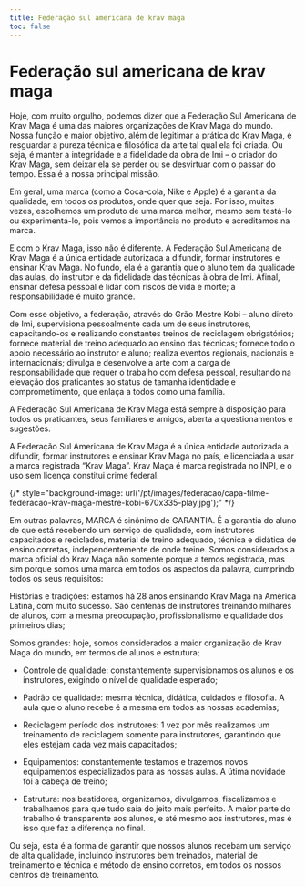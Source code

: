 ```yaml
---
title: Federação sul americana de krav maga
toc: false
---
```



# Federação sul americana de krav maga

Hoje, com muito orgulho, podemos dizer que a Federação Sul Americana de Krav Maga é uma das maiores organizações de Krav Maga do mundo. Nossa função e maior objetivo, além de legitimar a prática do Krav Maga, é resguardar a pureza técnica e filosófica da arte tal qual ela foi criada. Ou seja, é manter a integridade e a fidelidade da obra de Imi – o criador do Krav Maga, sem deixar ela se perder ou se desvirtuar com o passar do tempo. Essa é a nossa principal missão.

Em geral, uma marca (como a Coca-cola, Nike e Apple) é a garantia da qualidade, em todos os produtos, onde quer que seja. Por isso, muitas vezes, escolhemos um produto de uma marca melhor, mesmo sem testá-lo ou experimentá-lo, pois vemos a importância no produto e acreditamos na marca.

E com o Krav Maga, isso não é diferente. A Federação Sul Americana de Krav Maga é a única entidade autorizada a difundir, formar instrutores e ensinar Krav Maga. No fundo, ela é a garantia que o aluno tem da qualidade das aulas, do instrutor e da fidelidade das técnicas à obra de Imi. Afinal, ensinar defesa pessoal é lidar com riscos de vida e morte; a responsabilidade é muito grande.

Com esse objetivo, a federação, através do Grão Mestre Kobi – aluno direto de Imi, supervisiona pessoalmente cada um de seus instrutores, capacitando-os e realizando constantes treinos de reciclagem obrigatórios; fornece material de treino adequado ao ensino das técnicas; fornece todo o apoio necessário ao instrutor e aluno; realiza eventos regionais, nacionais e internacionais; divulga e desenvolve a arte com a carga de responsabilidade que requer o trabalho com defesa pessoal, resultando na elevação dos praticantes ao status de tamanha identidade e comprometimento, que enlaça a todos como uma família.

A Federação Sul Americana de Krav Maga está sempre à disposição para todos os praticantes, seus familiares e amigos, aberta a questionamentos e sugestões.

A Federação Sul Americana de Krav Maga é a única entidade autorizada a difundir, formar instrutores e ensinar Krav Maga no país, e licenciada a usar a marca registrada “Krav Maga”. Krav Maga é marca registrada no INPI, e o uso sem licença constitui crime federal.

<div className="my-24">
  <YouTubeEmbed
    videoid="dLigSE0yvHg"
/>
{/* style="background-image: url('/pt/images/federacao/capa-filme-federacao-krav-maga-mestre-kobi-670x335-play.jpg');" */}

</div>

Em outras palavras, MARCA é sinônimo de GARANTIA. É a garantia do aluno de que está recebendo um serviço de qualidade, com instrutores capacitados e reciclados, material de treino adequado, técnica e didática de ensino corretas, independentemente de onde treine.
Somos considerados a marca oficial do Krav Maga não somente porque a temos registrada, mas sim porque somos uma marca em todos os aspectos da palavra, cumprindo todos os seus requisitos:

Histórias e tradições: estamos há 28 anos ensinando Krav Maga na América Latina, com muito sucesso. São centenas de instrutores treinando milhares de alunos, com a mesma preocupação, profissionalismo e qualidade dos primeiros dias;

Somos grandes: hoje, somos considerados a maior organização de Krav Maga do mundo, em termos de alunos e estrutura;

- Controle de qualidade: constantemente supervisionamos os alunos e os instrutores, exigindo o nível de qualidade esperado;

- Padrão de qualidade: mesma técnica, didática, cuidados e filosofia. A aula que o aluno recebe é a mesma em todos as nossas academias;

- Reciclagem período dos instrutores: 1 vez por mês realizamos um treinamento de reciclagem somente para instrutores, garantindo que eles estejam cada vez mais capacitados;

- Equipamentos: constantemente testamos e trazemos novos equipamentos especializados para as nossas aulas. A útima novidade foi a cabeça de treino;

- Estrutura: nos bastidores, organizamos, divulgamos, fiscalizamos e trabalhamos para que tudo saia do jeito mais perfeito. A maior parte do trabalho é transparente aos alunos, e até mesmo aos instrutores, mas é isso que faz a diferença no final.

Ou seja, esta é a forma de garantir que nossos alunos recebam um serviço de alta qualidade, incluindo instrutores bem treinados, material de treinamento e técnica e método de ensino corretos, em todos os nossos centros de treinamento.
